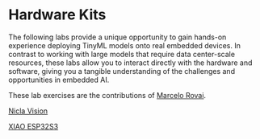 # Hardware Kits {.unnumbered}

The following labs provide a unique opportunity to gain hands-on experience deploying TinyML models onto real embedded devices. In contrast to working with large models that require data center-scale resources, these labs allow you to interact directly with the hardware and software, giving you a tangible understanding of the challenges and opportunities in embedded AI.

These lab exercises are the contributions of [Marcelo Rovai](https://github.com/Mjrovai).

[Nicla Vision](./arduino/nicla_vision/arduino_niclavision.qmd)

[XIAO ESP32S3](./seeed/xiao_esp32S3/xiao_esp32S3.qmd)

